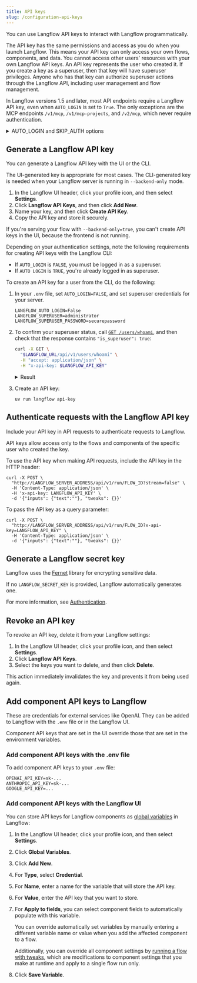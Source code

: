 ```yaml
---
title: API keys
slug: /configuration-api-keys
---
```



You can use Langflow API keys to interact with Langflow programmatically.

The API key has the same permissions and access as you do when you launch Langflow. This means your API key can only access your own flows, components, and data. You cannot access other users' resources with your own Langflow API keys.
An API key represents the user who created it. If you create a key as a superuser, then that key will have superuser privileges.
Anyone who has that key can authorize superuser actions through the Langflow API, including user management and flow management.

In Langflow versions 1.5 and later, most API endpoints require a Langflow API key, even when `AUTO_LOGIN` is set to `True`.
The only exceptions are the MCP endpoints `/v1/mcp`, `/v1/mcp-projects`, and `/v2/mcp`, which never require authentication.

<details>
<summary>AUTO_LOGIN and SKIP_AUTH options</summary>

In Langflow versions earlier than 1.5, if `LANGFLOW_AUTO_LOGIN=true`, then Langflow automatically logs users in as a superuser without requiring authentication.
In this case, API requests don't require a Langflow API key.

In Langflow version 1.5, you can set `LANGFLOW_SKIP_AUTH_AUTO_LOGIN=true` and `LANGFLOW_AUTO_LOGIN=true` to skip authentication for API requests.
However, the `LANGFLOW_SKIP_AUTH_AUTO_LOGIN` option will be removed in a future release.
</details>

## Generate a Langflow API key

You can generate a Langflow API key with the UI or the CLI.

The UI-generated key is appropriate for most cases. The CLI-generated key is needed when your Langflow server is running in `--backend-only` mode.

<Tabs>
  <TabItem value="Langflow UI" label="Langflow UI" default>

1. In the Langflow UI header, click your profile icon, and then select **Settings**.
2. Click **Langflow API Keys**, and then click **Add New**.
3. Name your key, and then click **Create API Key**.
4. Copy the API key and store it securely.

  </TabItem>
  <TabItem value="Langflow CLI" label="Langflow CLI">

If you're serving your flow with `--backend-only=true`, you can't create API keys in the UI, because the frontend is not running.

Depending on your authentication settings, note the following requirements for creating API keys with the Langflow CLI:

* If `AUTO_LOGIN` is `FALSE`, you must be logged in as a superuser.
* If `AUTO LOGIN` is `TRUE`, you're already logged in as superuser.

To create an API key for a user from the CLI, do the following:

1. In your `.env` file, set `AUTO_LOGIN=FALSE`, and set superuser credentials for your server.

    ```text
    LANGFLOW_AUTO_LOGIN=False
    LANGFLOW_SUPERUSER=administrator
    LANGFLOW_SUPERUSER_PASSWORD=securepassword
    ```

2. To confirm your superuser status, call [`GET /users/whoami`](/api-users#get-current-user), and then check that the response contains `"is_superuser": true`:

    ```bash
    curl -X GET \
      "$LANGFLOW_URL/api/v1/users/whoami" \
      -H "accept: application/json" \
      -H "x-api-key: $LANGFLOW_API_KEY"
    ```

    <details>
    <summary>Result</summary>

    ```json
    {
      "id": "07e5b864-e367-4f52-b647-a48035ae7e5e",
      "username": "langflow",
      "profile_image": null,
      "store_api_key": null,
      "is_active": true,
      "is_superuser": true,
      "create_at": "2025-05-08T17:59:07.855965",
      "updated_at": "2025-05-29T15:06:56.157860",
      "last_login_at": "2025-05-29T15:06:56.157016",
    }
    ```

    </details>

3. Create an API key:

    ```shell
    uv run langflow api-key
    ```
  </TabItem>
</Tabs>

## Authenticate requests with the Langflow API key

Include your API key in API requests to authenticate requests to Langflow.

API keys allow access only to the flows and components of the specific user who created the key.

<Tabs>
  <TabItem value="HTTP header" label="HTTP header" default>

To use the API key when making API requests, include the API key in the HTTP header:

```shell
curl -X POST \
  "http://LANGFLOW_SERVER_ADDRESS/api/v1/run/FLOW_ID?stream=false" \
  -H 'Content-Type: application/json' \
  -H 'x-api-key: LANGFLOW_API_KEY' \
  -d '{"inputs": {"text":""}, "tweaks": {}}'
```

  </TabItem>
  <TabItem value="Query parameter" label="Query parameter">

To pass the API key as a query parameter:

```shell
curl -X POST \
  "http://LANGFLOW_SERVER_ADDRESS/api/v1/run/FLOW_ID?x-api-key=LANGFLOW_API_KEY" \
  -H 'Content-Type: application/json' \
  -d '{"inputs": {"text":""}, "tweaks": {}}'
```
  </TabItem>
</Tabs>

## Generate a Langflow secret key

Langflow uses the [Fernet](https://pypi.org/project/cryptography/) library for encrypting sensitive data.

If no `LANGFLOW_SECRET_KEY` is provided, Langflow automatically generates one.

For more information, see [Authentication](/configuration-authentication#langflow_secret_key).

## Revoke an API key

To revoke an API key, delete it from your Langflow settings:

1. In the Langflow UI header, click your profile icon, and then select **Settings**.
2. Click **Langflow API Keys**.
3. Select the keys you want to delete, and then click <Icon name="Trash2" aria-hidden="true"/> **Delete**.

This action immediately invalidates the key and prevents it from being used again.

## Add component API keys to Langflow

These are credentials for external services like OpenAI. They can be added to Langflow with the `.env` file or in the Langflow UI.

Component API keys that are set in the UI override those that are set in the environment variables.

### Add component API keys with the .env file

To add component API keys to your `.env` file:

```text
OPENAI_API_KEY=sk-...
ANTHROPIC_API_KEY=sk-...
GOOGLE_API_KEY=...
```

### Add component API keys with the Langflow UI

You can store API keys for Langflow components as [global variables](/configuration-global-variables) in Langflow:

1. In the Langflow UI header, click your profile icon, and then select **Settings**.
2. Click **Global Variables**.
3. Click **Add New**.
4. For **Type**, select **Credential**.
5. For **Name**, enter a name for the variable that will store the API key.
6. For **Value**, enter the API key that you want to store.
7. For **Apply to fields**, you can select component fields to automatically populate with this variable.

    You can override automatically set variables by manually entering a different variable name or value when you add the affected component to a flow.

    Additionally, you can override all component settings by [running a flow with tweaks](/concepts-publish#input-schema), which are modifications to component settings that you make at runtime and apply to a single flow run only.

8. Click **Save Variable**.